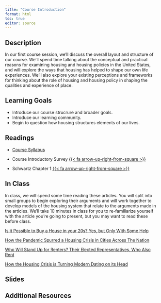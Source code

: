 ```yaml
---
title: "Course Introduction"
format: html
toc: true
editor: source
---
```


## Description

In our first course session, we'll discuss the overall layout and structure of our course. We'll spend time talking about the conceptual and practical reasons for examining housing and housing policies in the United States, and will explore the ways that housing has helped to shape our own life experiences. We'll also explore your existing perceptions and frameworks for thinking about the role of housing and housing policy in shaping the qualities and experience of place.

## Learning Goals

-   Introduce our course strucrure and broader goals.
-   Introduce our learning community.
-   Begin to question how housing structures elements of our lives.

## Readings

-   [Course Syllabus](../syllabus/index.qmd)

-   Course Introductory Survey [{{< fa arrow-up-right-from-square >}}](https://forms.illinois.edu/sec/2047607241)

-   Schwartz Chapter 1 [{{< fa arrow-up-right-from-square >}}](https://uofi.box.com/s/osyqyyvsuajbi8y2eb10e70ye4jgpeqw)

## In Class

In class, we will spend some time reading these articles. You will split into small groups to begin exploring their arguments and will work together to develop models of the housing system that relate to the arguments made in the articles. We'll take 10 minutes in class for you to re-familiarize yourself with the article you're going to present, but you may want to read these before class.

[Is it Possible to Buy a House in your 20s? Yes, but Only With Some Help](https://www.nytimes.com/2023/08/05/business/buying-house-20s-mortgage.html?searchResultPosition=8)

[How the Pandemic Spurred a Housing Crisis in Cities Across The Nation](https://www.politico.com/interactives/2023/50-mayors-us-cities/housing/)

[Who Will Stand Up for Renters? Their Elected Representatives, Who Also Rent](https://www.nytimes.com/2023/07/21/business/economy/renters-caucus-elected-representatives-who-rent.html?searchResultPosition=52)

[How the Housing Crisis is Turning Modern Dating on its Head](https://www.theguardian.com/lifeandstyle/2023/jul/22/is-housing-crisis-killing-romance-modern-dating-jane-austen)

## Slides

## Additional Resources
